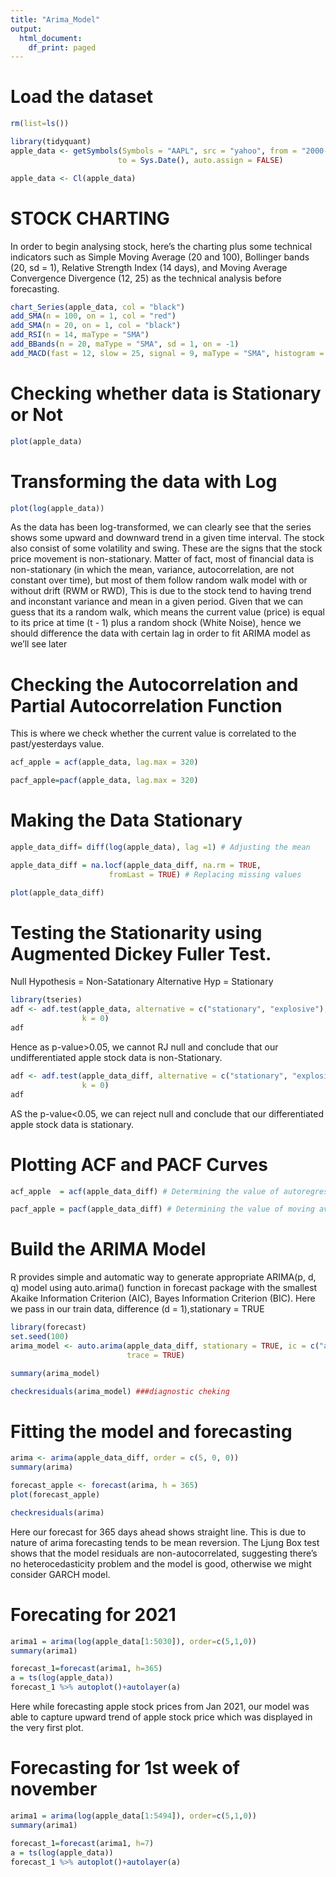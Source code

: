 ```yaml
---
title: "Arima_Model"
output:
  html_document:
    df_print: paged
---
```


# Load the dataset
```r
rm(list=ls())

library(tidyquant)
apple_data <- getSymbols(Symbols = "AAPL", src = "yahoo", from = "2000-01-01", 
                        to = Sys.Date(), auto.assign = FALSE)

apple_data <- Cl(apple_data)
```

# STOCK CHARTING

In order to begin analysing stock, here's the charting plus some technical indicators such as Simple Moving Average (20 and 100), Bollinger bands (20, sd = 1), Relative Strength Index (14 days), and Moving Average Convergence Divergence (12, 25) as the technical analysis before forecasting.
```r
chart_Series(apple_data, col = "black")
add_SMA(n = 100, on = 1, col = "red")
add_SMA(n = 20, on = 1, col = "black")
add_RSI(n = 14, maType = "SMA")
add_BBands(n = 20, maType = "SMA", sd = 1, on = -1)
add_MACD(fast = 12, slow = 25, signal = 9, maType = "SMA", histogram = TRUE)
```
# Checking whether data is Stationary or Not
```r

plot(apple_data)
```
# Transforming the data with Log

```r
plot(log(apple_data)) 
```

As the data has been log-transformed, we can clearly see that the series shows some upward and downward trend in a given time interval. 
The stock also consist of some volatility and swing. These are the signs that the stock price movement is non-stationary. 
Matter of fact, most of financial data is non-stationary (in which the mean, variance, autocorrelation, are not constant over time), but most of them follow random walk model with or without drift (RWM or RWD), 
This is due to the stock tend to having trend and inconstant variance and mean in a given period. Given that we can guess that its a random walk, which means the current value (price) is equal to its price at time (t - 1) plus a random shock (White Noise), 
hence we should difference the data with certain lag in order to fit ARIMA model as we’ll see later

# Checking the Autocorrelation and Partial Autocorrelation Function
This is where we check whether the current value is correlated to the past/yesterdays value.

```r
acf_apple = acf(apple_data, lag.max = 320)

pacf_apple=pacf(apple_data, lag.max = 320)
```


# Making the Data Stationary
```r
apple_data_diff= diff(log(apple_data), lag =1) # Adjusting the mean

apple_data_diff = na.locf(apple_data_diff, na.rm = TRUE,
                      fromLast = TRUE) # Replacing missing values

plot(apple_data_diff)
```
# Testing the Stationarity using Augmented Dickey Fuller Test.
Null Hypothesis = Non-Satationary
Alternative Hyp = Stationary

```r
library(tseries)
adf <- adf.test(apple_data, alternative = c("stationary", "explosive"), 
                k = 0)
adf
```
Hence as p-value>0.05, we cannot RJ null and conclude that our undifferentiated apple stock data is non-Stationary.
```r
adf <- adf.test(apple_data_diff, alternative = c("stationary", "explosive"), 
                k = 0)
adf
```
AS the p-value<0.05, we can reject null and conclude that our differentiated apple stock data is stationary.



# Plotting ACF and PACF Curves
```r
acf_apple  = acf(apple_data_diff) # Determining the value of autoregressive AR(P)

pacf_apple = pacf(apple_data_diff) # Determining the value of moving avg MA(p)
```



# Build the ARIMA Model
R provides simple and automatic way to generate appropriate ARIMA(p, d, q) model using auto.arima() function in forecast package with the smallest Akaike Information Criterion (AIC), Bayes Information Criterion (BIC).
Here we pass in our train data, difference (d = 1),stationary = TRUE
```r
library(forecast)
set.seed(100)
arima_model <- auto.arima(apple_data_diff, stationary = TRUE, ic = c("aicc", "aic", "bic"), 
                          trace = TRUE)

summary(arima_model)

checkresiduals(arima_model) ###diagnostic cheking
```

# Fitting the model and forecasting
```r
arima <- arima(apple_data_diff, order = c(5, 0, 0))
summary(arima)

forecast_apple <- forecast(arima, h = 365)
plot(forecast_apple)

checkresiduals(arima)
```
Here our forecast for 365 days ahead shows straight line. This is due to nature of arima forecasting tends to be mean reversion. 
The Ljung Box test shows that the model residuals are non-autocorrelated, suggesting there's no heterocedasticity problem and the model is good, otherwise we might consider GARCH model.

# Forecating for 2021
```r
arima1 = arima(log(apple_data[1:5030]), order=c(5,1,0))
summary(arima1)

forecast_1=forecast(arima1, h=365)
a = ts(log(apple_data))
forecast_1 %>% autoplot()+autolayer(a)
```

Here while forecasting apple stock prices from Jan 2021, our model was able to capture upward trend
of apple stock price which was displayed in the very first plot.




# Forecasting for 1st week of november
```r
arima1 = arima(log(apple_data[1:5494]), order=c(5,1,0))
summary(arima1)

forecast_1=forecast(arima1, h=7)
a = ts(log(apple_data))
forecast_1 %>% autoplot()+autolayer(a)
```